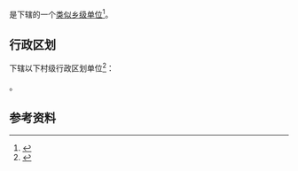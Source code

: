 {{中国乡级行政区|36/01/13/401/000}}

'''{{PAGENAMEBASE}}'''是{{PRC admin/fullname|36/01/13/401/000|3}}下辖的一个[[类似乡级单位|类似乡级单位]]<ref>{{PRC admin/ref sgc|{{PRC admin/parent|36/01/13/401/000}}}}</ref>。

== 行政区划 ==
{{PAGENAMEBASE}}下辖以下村级行政区划单位<ref>{{PRC admin/ref sgc|36/01/13/401/000}}</ref>：

{{PRC admin/children|36/01/13/401/000}}。

== 参考资料 ==
{{reflist}}

{{江西行政区划小作品}}
{{PRC admin/navcat|36/01/13/401/000}}